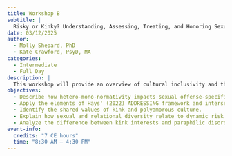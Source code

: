 ```yaml
---
title: Workshop B
subtitle: |
  Risky or Kinky? Understanding, Assessing, Treating, and Honoring Sexual Diversity among Individuals with Sexual Offense or Legal Histories 
date: 03/12/2025
author:
  - Molly Shepard, PhD
  - Kate Crawford, PsyD, MA
categories: 
  - Intermediate
  - Full Day
description: |
  This workshop will provide an overview of cultural inclusivity and the theoretical frameworks relevant to sexually and relationally diverse individuals, subcultural sex, and sexual offending; that is, the Hays' (2022) ADDRESSING framework and the Risk-Need-Responsivity (RNR; Bonta & Andrews, 2007) principles, among others. Detailed education about sexual and relationship diversity, such as polyamory and kink, will be emphasized. The workshop will integrate diversity and cultural inclusivity through critical examination of sexual risk tools (i.e., Static-99R, STABLE-2007, RSVP-2, VRS-SO, and SAPROF-SO), interview questions, diagnoses, conceptualization, risk formulation, and evidenced-based treatment recommendations. We will discuss culturally responsive treatment interventions and risk mitigation strategies to use with sexually and relationally diverse individuals. For practical application of skills, a fictional case study will be integrated throughout the entire presentation, and attendee participation will be strongly encouraged through various interactive methods.
objectives: 
  - Describe how hetero-mono-normativity impacts sexual offense-specific assessment and treatment.
  - Apply the elements of Hays' (2022) ADDRESSING framework and intersectionality to sexual offense-specific assessment and treatment.
  - Identify the shared values of kink and polyamorous culture.
  - Explain how sexual and relational diversity relate to dynamic risk factors relevant to sexual recidivism.
  - Analyze the difference between kink interests and paraphilic disorders.
event-info:
  credits: "7 CE hours"
  time: "8:30 AM – 4:30 PM"
---
```

